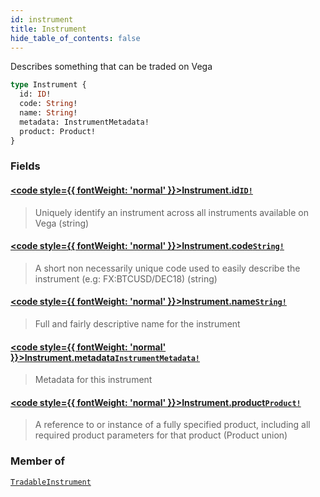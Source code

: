```yaml
---
id: instrument
title: Instrument
hide_table_of_contents: false
---
```








Describes something that can be traded on Vega

```graphql
type Instrument {
  id: ID!
  code: String!
  name: String!
  metadata: InstrumentMetadata!
  product: Product!
}
```


### Fields

#### [<code style={{ fontWeight: 'normal' }}>Instrument.<b>id</b></code>](#)<Bullet />[`ID!`](/testnet/api/graphql/scalars/id) <Badge class="secondary" text="non-null"/> <Badge class="secondary" text="scalar"/>
> Uniquely identify an instrument across all instruments available on Vega (string)
> 

#### [<code style={{ fontWeight: 'normal' }}>Instrument.<b>code</b></code>](#)<Bullet />[`String!`](/testnet/api/graphql/scalars/string) <Badge class="secondary" text="non-null"/> <Badge class="secondary" text="scalar"/>
> A short non necessarily unique code used to easily describe the instrument (e.g: FX:BTCUSD/DEC18) (string)
> 

#### [<code style={{ fontWeight: 'normal' }}>Instrument.<b>name</b></code>](#)<Bullet />[`String!`](/testnet/api/graphql/scalars/string) <Badge class="secondary" text="non-null"/> <Badge class="secondary" text="scalar"/>
> Full and fairly descriptive name for the instrument
> 

#### [<code style={{ fontWeight: 'normal' }}>Instrument.<b>metadata</b></code>](#)<Bullet />[`InstrumentMetadata!`](/testnet/api/graphql/objects/instrument-metadata) <Badge class="secondary" text="non-null"/> <Badge class="secondary" text="object"/>
> Metadata for this instrument
> 

#### [<code style={{ fontWeight: 'normal' }}>Instrument.<b>product</b></code>](#)<Bullet />[`Product!`](/testnet/api/graphql/unions/product) <Badge class="secondary" text="non-null"/> <Badge class="secondary" text="union"/>
> A reference to or instance of a fully specified product, including all required product parameters for that product (Product union)
> 



### Member of

[`TradableInstrument`](/testnet/api/graphql/objects/tradable-instrument)  <Badge class="secondary" text="object"/>



